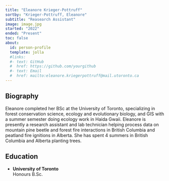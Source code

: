 ```yaml
---
title: "Eleanore Krieger-Pottruff"
sortby: "Krieger-Pottruff, Eleanore"
subtitle: "Reasearch Assistant"
image: image.jpg
started: "2022"
ended: "Present"
toc: false
about:
  id: person-profile
  template: jolla
  #links:
  #- text: GitHub
  #  href: https://github.com/yourgithub
  #- text: Email
  #  href: mailto:eleanore.kriegerpottruff@mail.utoronto.ca
---
```


::: {#person-profile}
:::
## Biography

Eleanore completed her BSc at the University of Toronto, specializing in forest conservation science, ecology and evolutionary biology, and GIS with a summer semester doing ecology work in Haida Gwaii. Eleanore is presently a research assistant and lab technician helping process data on mountain pine beetle and forest fire interactions in British Columbia and peatland fire ignitions in Alberta. She has spent 4 summers in British Columbia and Alberta planting trees.

## Education

-   **University of Toronto**<br /> Honours B.Sc.
